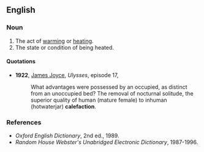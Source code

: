 ==English==

===Noun===
{{en-noun}}

#The act of [[warming]] or [[heating]].
#The state or condition of being heated.

====Quotations====
*'''1922''', [[w:James_Joyce|James Joyce]], ''Ulysses'', episode 17, 
*:What advantages were possessed by an occupied, as distinct from an unoccupied bed? The removal of nocturnal solitude, the superior quality of human (mature female) to inhuman (hotwaterjar) '''calefaction'''.

===References===
*''Oxford English Dictionary'', 2nd ed., 1989.
*''Random House Webster's Unabridged Electronic Dictionary'', 1987-1996.